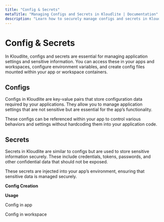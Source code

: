 ```yaml
---
title: "Config & Secrets"  
metaTitle: "Managing Configs and Secrets in Kloudlite | Documentation"  
description: "Learn how to securely manage configs and secrets in Kloudlite. Explore best practices for configuration management and protecting sensitive data."
---
```



# Config & Secrets
In Kloudlite, configs and secrets are essential for managing application settings and sensitive information. You
can access these in your apps and workspaces, configure environment variables, and create config files mounted 
within your app or workspace containers.

## Configs
Configs in Kloudlite are key-value pairs that store configuration data required by your applications. They allow you to manage 
application settings that are not sensitive but are essential for the app’s functionality.

These configs can be referenced within your app to control various behaviors and settings without hardcoding them into your 
application code.

## Secrets
Secrets in Kloudlite are similar to configs but are used to store sensitive information securely. These include credentials, 
tokens, passwords, and other confidential data that should not be exposed.

These secrets are injected into your app’s environment, ensuring that sensitive data is managed securely.


**Config Creation**

<VideoPlayer src="/docs/environment/create-config.mp4"/>

**Usage**

Config in app

<VideoPlayer src="/docs/environment/use-config-in-app.mp4"/>


Config in workspace

<VideoPlayer src="/docs/environment/use-config-in-workspace.mp4"/>